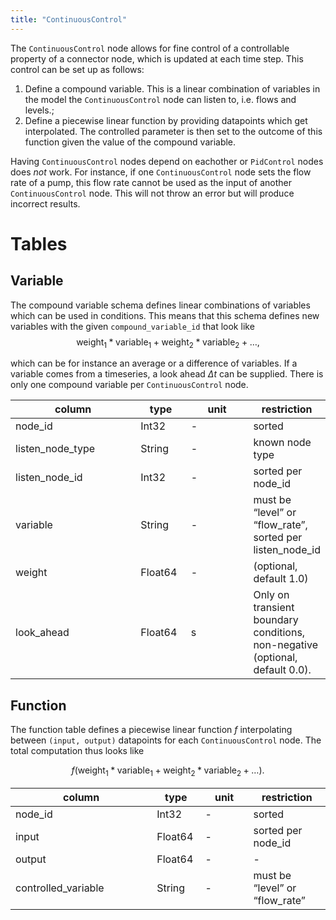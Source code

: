 ```yaml
---
title: "ContinuousControl"
---
```


The `ContinuousControl` node allows for fine control of a controllable property of a connector node, which is updated at each time step. This control can be set up as follows:

1. Define a compound variable. This is a linear combination of variables in the model the `ContinuousControl` node can listen to, i.e. flows and levels.;
2. Define a piecewise linear function by providing datapoints which get interpolated. The controlled parameter is then set to the outcome of this function given the value of the compound variable.

:::{.callout-note}
Having `ContinuousControl` nodes depend on eachother or `PidControl` nodes does *not* work.
For instance, if one `ContinuousControl` node sets the flow rate of a pump, this flow rate cannot be used as the input of another `ContinuousControl` node. This will not throw an error but will produce incorrect results.
:::

# Tables

## Variable

The compound variable schema defines linear combinations of variables which can be used in conditions. This means that
this schema defines new variables with the given `compound_variable_id` that look like
$$
    \text{weight}_1 * \text{variable}_1 + \text{weight}_2 * \text{variable}_2 + \ldots,
$$

which can be for instance an average or a difference of variables. If a variable comes from a timeseries, a look ahead $\Delta t$ can be supplied. There is only one compound variable per `ContinuousControl` node.

column               | type     | unit       | restriction
-------------------- | -------- | ---------- | -----------
node_id              | Int32    | -          | sorted
listen_node_type     | String   | -          | known node type
listen_node_id       | Int32    | -          | sorted per node_id
variable             | String   | -          | must be "level" or "flow_rate", sorted per listen_node_id
weight               | Float64  | -          | (optional, default 1.0)
look_ahead           | Float64  | $\text{s}$ | Only on transient boundary conditions, non-negative (optional, default 0.0).

## Function

The function table defines a piecewise linear function $f$ interpolating between `(input, output)` datapoints for each `ContinuousControl` node. The total computation thus looks like

$$
    f(\text{weight}_1 * \text{variable}_1 + \text{weight}_2 * \text{variable}_2 + \ldots).
$$

column               | type    | unit    | restriction
-------------------- | ------- | ------- | -----------
node_id              | Int32   | -       | sorted
input                | Float64 | -       | sorted per node_id
output               | Float64 | -       | -
controlled_variable  | String  | -       | must be "level" or "flow_rate"
